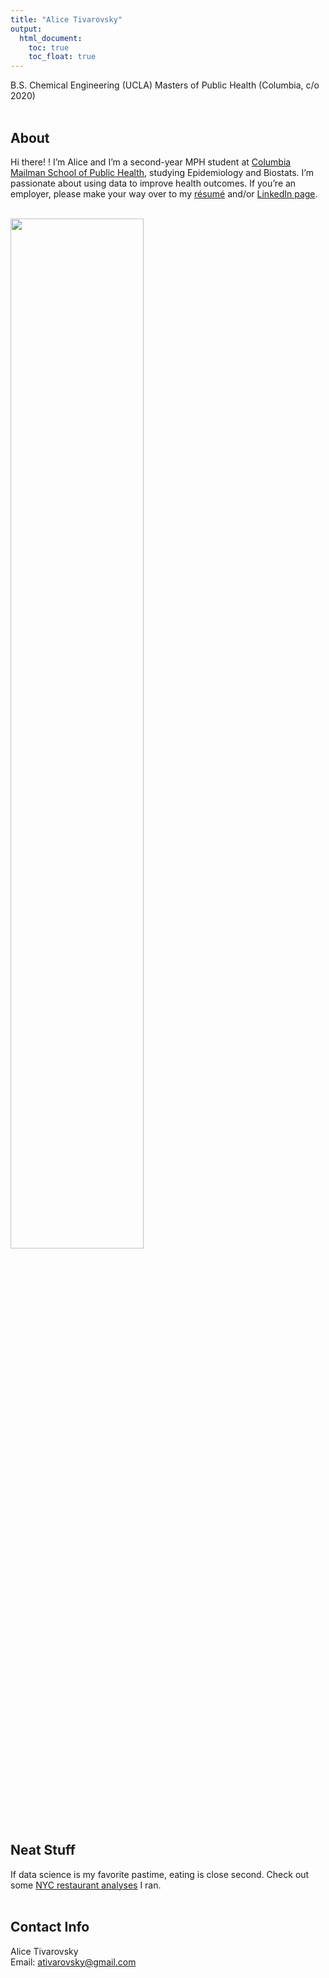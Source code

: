 ```yaml
---
title: "Alice Tivarovsky"
output: 
  html_document:
    toc: true
    toc_float: true
---
```



B.S. Chemical Engineering (UCLA) 
Masters of Public Health (Columbia, c/o 2020)
<br><br>

## About

Hi there! ! I'm Alice and I'm a second-year MPH student at [Columbia Mailman School of Public Health](https://www.mailman.columbia.edu), studying Epidemiology and Biostats. I'm passionate about using data to improve health outcomes. If you're an employer, please make your way over to my [résumé](resume.html) and/or [LinkedIn page](https://www.linkedin.com/in/alice-tivarovsky-56281131/). 
<br><br>

<img src="IMG_4479.jpg" style="width:65%"><br>
<br><br>

## Neat Stuff

If data science is my favorite pastime, eating is close second. Check out some [NYC restaurant analyses](nyc_restaurants.html) I ran. <br><br>



## Contact Info

Alice Tivarovsky <br>
Email: [ativarovsky@gmail.com](mailto:ativarovsky@gmail.com)


